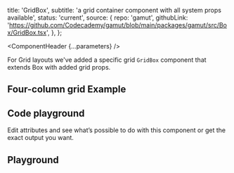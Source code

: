 


  title: 'GridBox',
  subtitle: 'a grid container component with all system props available',
  status: 'current',
  source: {
    repo: 'gamut',
    githubLink:
      'https://github.com/Codecademy/gamut/blob/main/packages/gamut/src/Box/GridBox.tsx',
  },
};

<Meta of={GridBoxStories} />

<ComponentHeader {...parameters} />

For Grid layouts we&apos;ve added a specific grid <code>GridBox</code>
component that extends <LinkTo id="Layouts/Boxes/Box">Box</LinkTo> with added grid props.

## Four-column grid Example

<Story of={GridBoxStories.FourColumnGrid} />

## Code playground

Edit attributes and see what’s possible to do with this component or get the exact output you want.

## Playground

<Canvas sourceState="shown" />

<Controls />
